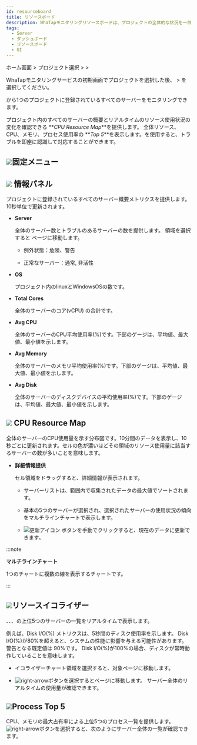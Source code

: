 ```yaml
---
id: resourceboard
title: リソースボード
description: WhaTapモニタリングリソースボードは、プロジェクトの全体的な状況を一目で把握するための機能を提供します。
tags:
  - Server
  - ダッシュボード
  - リソースボード
  - UI
---
```


ホーム画面 > プロジェクト選択 > <Cmdname sid="side_dashboard" className="uitext" /> > <Cmdname sid="side_resourceBoard" className="uitext" />

WhaTapモニタリングサービスの初期画面でプロジェクトを選択した後、<Cmdname sid="side_dashboard" className="uitext" /> > <Cmdname sid="side_resourceBoard" className="uitext" />を選択してください。

<ImgLang img='server-resourceboard.png' desc='リソースボード'/>

<Cmdname sid="side_resourceBoard" className="uitext" />から1つのプロジェクトに登録されているすべてのサーバーをモニタリングできます。

プロジェクト内のすべてのサーバーの概要とリアルタイムのリソース使用状況の変化を確認できる **_CPU Resource Map_**を提供します。 全体リソース、CPU、メモリ、プロセス使用率の **_Top 5_**を表示します。<Cmdname sid="side_resourceBoard" className="uitext" />を使用すると、トラブルを即座に認識して対応することができます。

## ![](/img/number-01.png)固定メニュー


<Dashboardstaticdef />

## ![](/img/number-02.png) 情報パネル

プロジェクトに登録されているすべてのサーバー概要メトリクスを提供します。10秒単位で更新されます。

- **Server**  

  全体のサーバー数とトラブルのあるサーバーの数を提供します。 領域を選択すると<Cmdname sid="side_serverList" className="uitext" /> ページに移動します。

  - 例外状態：<span class='vslow'>危険</span>、<span class='slow'>警告</span>

  - 正常なサーバー：<span class='snormal'>通常</span>, <span class='k8s-normal'>非活性</span>

- **OS**  

  プロジェクト内のlinuxとWindowsOSの数です。

- **Total Cores**  

  全体のサーバーのコア(vCPU) の合計です。

- **Avg CPU**  

  全体のサーバーのCPU平均使用率(%)です。下部のゲージは、平均値、最大値、最小値を示します。

- **Avg Memory**  

  全体のサーバーのメモリ平均使用率(%)です。下部のゲージは、平均値、最大値、最小値を示します。

- **Avg Disk**  

  全体のサーバーのディスクデバイスの平均使用率(%)です。下部のゲージは、平均値、最大値、最小値を示します。

## ![](/img/number-03.png) CPU Resource Map

全体のサーバーのCPU使用量を示す分布図です。10分間のデータを表示し、10秒ごとに更新されます。セルの色が濃いほどその領域のリソース使用量に該当するサーバーの数が多いことを意味します。

- **詳細情報提供**

  セル領域をドラッグすると、詳細情報が表示されます。

  <ImgLang img='server-resourcemap.png' desc='リソースマップ'/>

  - サーバーリストは、範囲内で収集されたデータの最大値でソートされます。

  - 基本の5つのサーバーが選択され、選択されたサーバーの使用状況の傾向をマルチラインチャートで表示します。

  - ![更新アイコン](/img/ico-refresh.svg) <Cmdname sid="refresh" className="uitext" />ボタンを手動でクリックすると、現在のデータに更新できます。 

:::note

**マルチラインチャート**

1つのチャートに複数の線を表示するチャートです。

:::

## ![](/img/number-04.png)リソースイコライザー

<Cmdname sid="cpu" className="uitext" />、<Cmdname sid="memory" className="uitext" />、<Cmdname sid="diskIo" className="uitext" />、<Cmdname sid="disk_iops" className="uitext" />の上位5つのサーバーの一覧をリアルタイムで表示します。

例えば、Disk I/O(%) メトリクスは、5秒間のディスク使用率を示します。 Disk I/O(%)が80%を超えると、システムの性能に影響を与える可能性があります。警告となる既定値は 90%です。 Disk I/O(%)が100%の場合、ディスクが常時動作していることを意味します。

- イコライザーチャート領域を選択すると、対象<Cmdname sid="side_serverDetail" className="uitext" />ページに移動します。 

- ![right-arrow](/img/right-arrow.svg)ボタンを選択すると<Cmdname sid="side_resourceEqualizer" className="uitext" />ページに移動します。 サーバー全体のリアルタイムの使用量が確認できます。

## ![](/img/number-05.png)Process Top 5

CPU、メモリの最大占有率による上位5つのプロセス一覧を提供します。 ![right-arrow](/img/right-arrow.svg)ボタンを選択すると、次のようにサーバー全体の<Cmdname sid="process_list" className="uitext" />一覧が確認できます。

<ImgLang img='server-process-list-dt.png' desc='サーバープロセス一覧'/>
